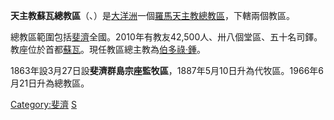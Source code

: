 {{Infobox Roman Catholic diocese
|Roman Catholic Diocese of = 天主教蘇瓦總教區
|Latin name of diocese = Archidioecesis Suvana
|image = RC Archdiocese of Suva Coat of Arms.png
|location = [[斐濟|斐濟]]
|territory =
|population = 42,500
|rite = 拉丁禮
|patron = 
|province = 
|established = 1863年
|cathedral = [[耶穌聖心主教座堂_(蘇瓦)|耶穌聖心座堂]]
|co-cathedral= 
|leadership = 總主教
|website =
|教宗 = 
|metropolitan = 伯多祿·鍾
|ordinary = 
|coadjutor bishop =
|emeritus =伯多祿·馬塔卡
}}
'''天主教蘇瓦總教區'''（{{lang-la|Archidioecesis Suvana}}、{{lang-en|Roman Catholic Archdiocese of Suva}}）是[[大洋洲|大洋洲]]一個[[羅馬天主教|羅馬天主教]][[總教區|總教區]]，下轄兩個教區。

總教區範圍包括[[斐濟|斐濟]]全國。2010年有教友42,500人、卅八個堂區、五十名司鐸。教座位於首都[[蘇瓦|蘇瓦]]。現任教區總主教為[[伯多祿·鍾|伯多祿·鍾]]。

1863年設3月27日設'''斐濟群島宗座監牧區'''，1887年5月10日升為代牧區。1966年6月21日升為總教區。

{{太平洋天主教教區}}

[[Category:斐濟|Category:斐濟]] 
[[Category:太平洋主教團|S]]